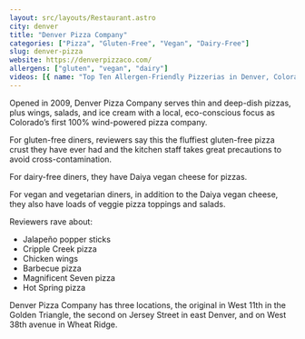 ```yaml
---
layout: src/layouts/Restaurant.astro
city: denver
title: "Denver Pizza Company"
categories: ["Pizza", "Gluten-Free", "Vegan", "Dairy-Free"]
slug: denver-pizza
website: https://denverpizzaco.com/
allergens: ["gluten", "vegan", "dairy"]
videos: [{ name: "Top Ten Allergen-Friendly Pizzerias in Denver, Colorado", url: "https://www.youtube.com/watch?v=kRkhFcF2jg4" }]
---
```


Opened in 2009, Denver Pizza Company serves thin and deep-dish pizzas, plus wings, salads, and ice cream with a local, eco-conscious focus as Colorado’s first 100% wind-powered pizza company.

For gluten-free diners, reviewers say this the fluffiest gluten-free pizza crust they have ever had and the kitchen staff takes great precautions to avoid cross-contamination. 

For dairy-free diners, they have Daiya vegan cheese for pizzas.

For vegan and vegetarian diners, in addition to the Daiya vegan cheese, they also have loads of veggie pizza toppings and salads.

Reviewers rave about:
* Jalapeño popper sticks
* Cripple Creek pizza
* Chicken wings
* Barbecue pizza
* Magnificent Seven pizza
* Hot Spring pizza

Denver Pizza Company has three locations, the original in West 11th in the Golden Triangle, the second on Jersey Street in east Denver, and on West 38th avenue in Wheat Ridge.
